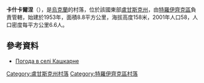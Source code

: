 {{coord|49|51|47|N|38|6|24|E|scale:100000|display=title}}

'''卡什卡爾涅'''（{{lang-uk|Кашкарне}}），是[[烏克蘭|烏克蘭]]的村落，位於該國東部[[盧甘斯克州|盧甘斯克州]]，由[[特羅伊齊克區|特羅伊齊克區]]負責管轄，始建於1953年，面積8.8平方公里，海拔高度158米，2001年人口58，人口密度每平方公里6.6人。

==參考資料==
* [http://weather.in.ua/ua/lyganskaja/10338 Погода в селі Кашкарне] {{Wayback|url=http://weather.in.ua/ua/lyganskaja/10338 |date=20220323125216 }}

{{DEFAULTSORT:Кашкарне}}
[[Category:盧甘斯克州村落|Category:盧甘斯克州村落]]
[[Category:特羅伊齊克區村落|Category:特羅伊齊克區村落]]


{{Luhansk-geo-stub}}